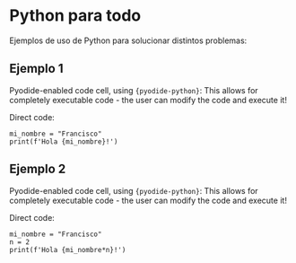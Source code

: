 # Python para todo

Ejemplos de uso de Python para solucionar distintos problemas:

## Ejemplo 1

Pyodide-enabled code cell, using `{pyodide-python}`: This allows for completely executable code - the user can modify the code and execute it!

Direct code:
```pyodide-python
mi_nombre = "Francisco"
print(f'Hola {mi_nombre}!')
```

## Ejemplo 2

Pyodide-enabled code cell, using `{pyodide-python}`: This allows for completely executable code - the user can modify the code and execute it!

Direct code:
```pyodide-python
mi_nombre = "Francisco"
n = 2
print(f'Hola {mi_nombre*n}!')
```